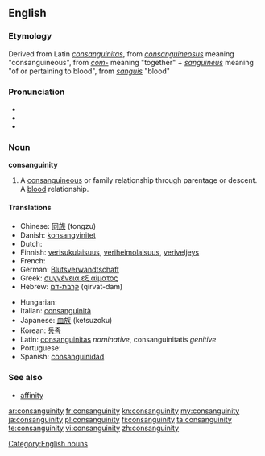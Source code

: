 {{wikipedia}}
==English==

===Etymology===
Derived from Latin ''[[consanguinitas]]'', from ''[[consanguineosus]]'' meaning "consanguineous", from ''[[com-]]'' meaning "together" + ''[[sanguineus]]'' meaning "of or pertaining to blood", from ''[[sanguis]]'' "blood"

===Pronunciation===
* {{IPA|/kɑnsæŋˈgwɪnɪti/}}
* {{SAMPA|/kAnseIN"gwInIti/}}
* {{audio|en-us-consanguinity.ogg|Audio (US)}}

===Noun===
'''consanguinity'''

# A [[consanguineous]] or family relationship through parentage or descent.  A [[blood]] relationship.

====Translations====
{{trans-top|a blood relationship}}
* Chinese: [[同族]] (tongzu)
* Danish: [[konsangvinitet]]
* Dutch: {{t+|nl|bloedverwantschap}}
* Finnish: [[verisukulaisuus]], [[veriheimolaisuus]], [[veriveljeys]]
* French: {{t+|fr|consanguinité}}
* German: [[Blutsverwandtschaft]] {{f}}
* Greek: [[συγγένεια εξ αίματος]]
* Hebrew: [[קרבת-דם]] (qirvat-dam)
{{trans-mid}}
* Hungarian: {{t-|hu|vérrokonság}}
* Italian: [[consanguinità]]
* Japanese: [[血族]] (ketsuzoku)
* Korean: [[동족]]
* Latin: [[consanguinitas]] ''nominative'', consanguinitatis ''genitive''
* Portuguese: {{t+|pt|consanguinidade}}
* Spanish: [[consanguinidad]]
{{trans-bottom}}

===See also===
* [[affinity]]

[[Category:English nouns]]

[[ar:consanguinity]]
[[fr:consanguinity]]
[[kn:consanguinity]]
[[my:consanguinity]]
[[ja:consanguinity]]
[[pl:consanguinity]]
[[fi:consanguinity]]
[[ta:consanguinity]]
[[te:consanguinity]]
[[vi:consanguinity]]
[[zh:consanguinity]]